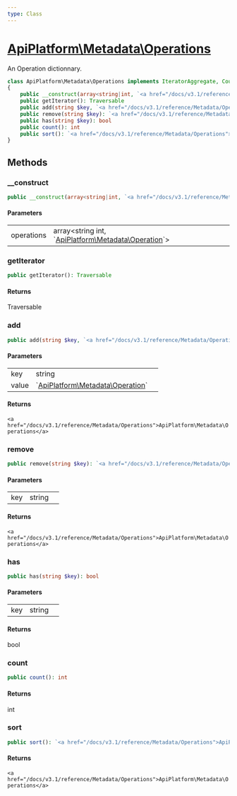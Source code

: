 ```yaml
---
type: Class
---
```


# [ApiPlatform\Metadata\Operations](/docs/v3.1/reference/Metadata/Operations)

An Operation dictionnary.

```php
class ApiPlatform\Metadata\Operations implements IteratorAggregate, Countable, Traversable
{
    public __construct(array<string|int, `<a href="/docs/v3.1/reference/Metadata/Operation">ApiPlatform\Metadata\Operation</a>`> $operations)
    public getIterator(): Traversable
    public add(string $key, `<a href="/docs/v3.1/reference/Metadata/Operation">ApiPlatform\Metadata\Operation</a>` $value): `<a href="/docs/v3.1/reference/Metadata/Operations">ApiPlatform\Metadata\Operations</a>`
    public remove(string $key): `<a href="/docs/v3.1/reference/Metadata/Operations">ApiPlatform\Metadata\Operations</a>`
    public has(string $key): bool
    public count(): int
    public sort(): `<a href="/docs/v3.1/reference/Metadata/Operations">ApiPlatform\Metadata\Operations</a>`
}
```
## Methods

### __construct



```php
public __construct(array<string|int, `<a href="/docs/v3.1/reference/Metadata/Operation">ApiPlatform\Metadata\Operation</a>`> $operations)
```

#### Parameters

<table><tbody>
<tr><td>operations</td><td>array&lt;string
int, `<a href="/docs/v3.1/reference/Metadata/Operation">ApiPlatform\Metadata\Operation</a>`&gt;</td><td></td></tr>
</tbody>
</table>

### getIterator



```php
public getIterator(): Traversable
```

#### Returns

Traversable

### add



```php
public add(string $key, `<a href="/docs/v3.1/reference/Metadata/Operation">ApiPlatform\Metadata\Operation</a>` $value): `<a href="/docs/v3.1/reference/Metadata/Operations">ApiPlatform\Metadata\Operations</a>`
```

#### Parameters

<table><tbody>
<tr><td>key</td><td>string</td><td></td></tr><tr><td>value</td><td>`<a href="/docs/v3.1/reference/Metadata/Operation">ApiPlatform\Metadata\Operation</a>`</td><td></td></tr>
</tbody>
</table>

#### Returns

`<a href="/docs/v3.1/reference/Metadata/Operations">ApiPlatform\Metadata\Operations</a>`

### remove



```php
public remove(string $key): `<a href="/docs/v3.1/reference/Metadata/Operations">ApiPlatform\Metadata\Operations</a>`
```

#### Parameters

<table><tbody>
<tr><td>key</td><td>string</td><td></td></tr>
</tbody>
</table>

#### Returns

`<a href="/docs/v3.1/reference/Metadata/Operations">ApiPlatform\Metadata\Operations</a>`

### has



```php
public has(string $key): bool
```

#### Parameters

<table><tbody>
<tr><td>key</td><td>string</td><td></td></tr>
</tbody>
</table>

#### Returns

bool

### count



```php
public count(): int
```

#### Returns

int

### sort



```php
public sort(): `<a href="/docs/v3.1/reference/Metadata/Operations">ApiPlatform\Metadata\Operations</a>`
```

#### Returns

`<a href="/docs/v3.1/reference/Metadata/Operations">ApiPlatform\Metadata\Operations</a>`
